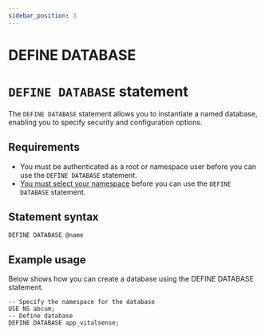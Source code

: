 ```yaml
---
sidebar_position: 3
---
```


# DEFINE DATABASE

# `DEFINE DATABASE` statement

The `DEFINE DATABASE` statement allows you to instantiate a named database, enabling you to specify security and configuration options.

## Requirements
- You must be authenticated as a root or namespace user before you can use the `DEFINE DATABASE` statement.
- [You must select your namespace](/docs/surrealdb/1.1.x/surrealql/statements/use) before you can use the `DEFINE DATABASE` statement.

## Statement syntax

```surql title="SurrealQL Syntax"
DEFINE DATABASE @name
```

## Example usage 
Below shows how you can create a database using the DEFINE DATABASE statement.

```surql
-- Specify the namespace for the database
USE NS abcum;
-- Define database
DEFINE DATABASE app_vitalsense;
```

